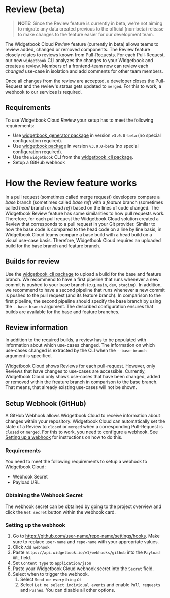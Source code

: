 # Review (beta)

> **NOTE:** Since the Review feature is currently in beta, we're not aiming to migrate any data created previous to the official (non-beta) release to make changes to the feature easier for our development team.

The Widgetbook Cloud _Review_ feature (currently in beta) allows teams to review added, changed or removed components.
The Review feature closely relates to reviews known from Pull-Requests. 
For each Pull-Request, our new `widgetbook` CLI analyzes the changes to your Widgetbook and creates a review.
Members of a frontend-team now can review each _changed_ use-case in isolation and add comments for other team members.

Once all changes from the review are accepted, a developer closes the Pull-Request and the review's status gets updated to `merged`.
For this to work, a webhook to our services is required.

## Requirements

To use Widgetbook Cloud _Review_ your setup has to meet the following requirements:
- Use [widgetbook_generator package](https://pub.dev/packages/widgetbook_generator) in version `v3.0.0-beta` (no special configuration required).
- Use [widgetbook package](https://pub.dev/packages/widgetbook) in version `v3.0.0-beta` (no special configuration required).
- Use the `widgetbook` CLI from the [widgetbook_cli package](https://pub.dev/packages/widgetbook_cli).
- Setup a GitHub webhook

# How the Review feature works

In a pull request (sometimes called merge request) developers compare a _base_ branch (sometimes called _base ref_) with a _feature_ branch (sometimes called _head_ branch or _head ref_) based on the lines of code changed.
The Widgetbook Review feature has some similarities to how pull requests work. 
Therefore, for each pull request the Widgetbook Cloud solution created a Review that corresponds to a pull request in your Git provider.
Similar to how the base code is compared to the head code on a line by line basis, in Widgetbook Cloud teams compare a base build with a head build on a visual use-case basis.
Therefore, Widgetbook Cloud requires an uploaded build for the base branch and feature branch.

## Builds for review
Use the [widgetbook_cli package](https://pub.dev/packages/widgetbook_cli) to upload a build for the base and feature branch. 
We recommend to have a first pipeline that runs whenever a new commit is pushed to your base branch (e.g. `main`, `dev`, `staging`). 
In addition, we recommend to have a second pipeline that runs whenever a new commit is pushed to the pull request (and its feature branch).
In comparison to the first pipeline, the second pipeline should specify the base branch by using the `--base-branch` argument. 
The described configuration ensures that builds are available for the base and feature branches. 

## Review information

In addition to the required builds, a review has to be populated with information about which use-cases changed.
The information on which use-cases changed is extracted by the CLI when the `--base-branch` argument is specified.

<Info>
    Widgetbook Cloud shows Reviews for each pull-request. 
    However, only Reviews that have changes to use-cases are accessible.
</Info>

<Warning>
    Currently, Widgetbook Cloud only shows use-cases that have been changed, added or removed within the freature branch in comparison to the base branch. 
    That means, that already existing use-cases will not be shown.
</Warning>

## Setup Webhook (GitHub)

A GitHub Webhook allows Widgetbook Cloud to receive information about changes within your repository.
Widgetbook Cloud can automatically set the state of a Review to `closed` or `merged` when a corresponding Pull-Request is `closed` or `merged`.
For this to work, you need to configure a webhook. 
See [Setting up a webhook](https://docs.github.com/en/developers/webhooks-and-events/webhooks/creating-webhooks#setting-up-a-webhook) for instructions on how to do this.

### Requirements

You need to meet the following requirements to setup a webhook to Widgetbook Cloud:
- Webhook Secret
- Payload URL

### Obtaining the Webhook Secret

The webhook secret can be obtained by going to the project overview and click the `Get secret` button within the webhook card.

### Setting up the webhook

1. Go to https://github.com/user-name/repo-name/settings/hooks. Make sure to replace `user-name` and `repo-name` with your appropriate values.
1. Click `Add webhook`
1. Paste `https://api.widgetbook.io/v1/webhooks/github` into the `Payload URL` field.
1. Set `Content type` to `application/json`
1. Paste your Widgetbook Cloud webhook secret into the `Secret` field.
1. Select when to trigger the webhook.
    1. Select `Send me everything` or
    2. Select `Let me select individual events` and enable `Pull requests` and `Pushes`. You can disable all other options. 
